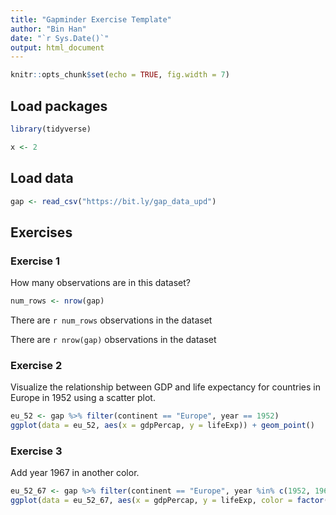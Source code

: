 ```yaml
---
title: "Gapminder Exercise Template"
author: "Bin Han"
date: "`r Sys.Date()`"
output: html_document
---
```


```r
knitr::opts_chunk$set(echo = TRUE, fig.width = 7)
```


## Load packages

```r
library(tidyverse)
```

```r
x <- 2
```

## Load data

```r
gap <- read_csv("https://bit.ly/gap_data_upd")
```

## Exercises

### Exercise 1

How many observations are in this dataset?

```r
num_rows <- nrow(gap)
```
There are `r num_rows` observations in the dataset

There are `r nrow(gap)` observations in the dataset

### Exercise 2

Visualize the relationship between GDP and life expectancy for 
countries in Europe in 1952 using a scatter plot.

```r
eu_52 <- gap %>% filter(continent == "Europe", year == 1952)
ggplot(data = eu_52, aes(x = gdpPercap, y = lifeExp)) + geom_point()
```

### Exercise 3

Add year 1967 in another color.

```r
eu_52_67 <- gap %>% filter(continent == "Europe", year %in% c(1952, 1967))
ggplot(data = eu_52_67, aes(x = gdpPercap, y = lifeExp, color = factor(year))) + geom_point()
```

